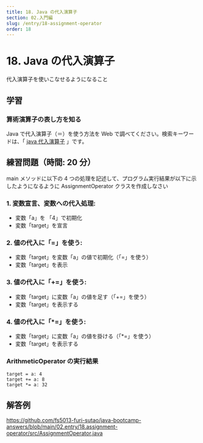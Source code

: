 ```yaml
---
title: 18. Java の代入演算子
section: 02.入門編
slug: /entry/18-assignment-operator
order: 18
---
```


# 18. Java の代入演算子

<p className="goal">代入演算子を使いこなせるようになること</p>

## 学習

### 算術演算子の表し方を知る

Java で代入演算子（＝）を使う方法を Web で調べてください。検索キーワードは、「 [java 代入演算子](https://www.google.com/search?q=java+代入演算子) 」です。

## 練習問題（時間: 20 分）

main メソッドに以下の 4 つの処理を記述して、プログラム実行結果が以下に示したようになるように AssignmentOperator クラスを作成しなさい

### 1. 変数宣言、変数への代入処理:

- 変数「a」を 「4」で初期化
- 変数「target」を宣言

### 2. 値の代入に「=」を使う:

- 変数「target」を変数「a」の値で初期化（「=」を使う）
- 変数「target」を表示

### 3. 値の代入に「+=」を使う:

- 変数「target」に変数「a」の値を足す（「+=」を使う）
- 変数「target」を表示する

### 4. 値の代入に「\*=」を使う:

- 変数「target」に変数「a」の値を掛ける（「\*=」を使う）
- 変数「target」を表示する

### ArithmeticOperator の実行結果

```
target = a: 4
target += a: 8
target *= a: 32
```

## 解答例

https://github.com/fs5013-furi-sutao/java-bootcamp-answers/blob/main/02.entry/18.assignment-operator/src/AssignmentOperator.java
